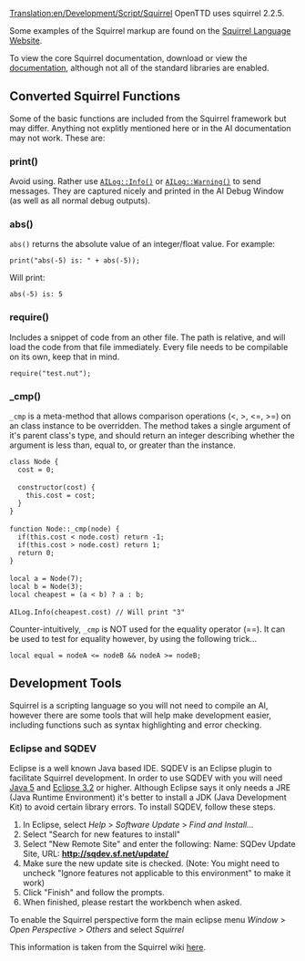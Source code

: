 [[Translation:en/Development/Script/Squirrel]]
{{en/Development/Script/Navigation}}
OpenTTD uses squirrel 2.2.5.

Some examples of the Squirrel markup are found on the [http://squirrel-lang.org/ Squirrel Language Website].

To view the core Squirrel documentation, download or view the [http://www.squirrel-lang.org/doc/squirrel2.html documentation], although not all of the standard libraries are enabled.

== Converted Squirrel Functions ==

Some of the basic functions are included from the Squirrel framework but may differ. Anything not explitly mentioned here or in the AI documentation may not work. These are:

=== print() ===

Avoid using. Rather use <code>[http://devs.openttd.org/~noai/aidocs/classAILog.html AILog::Info()]</code> or <code>[http://devs.openttd.org/~noai/aidocs/classAILog.html AILog::Warning()]</code> to send messages. They are captured nicely and printed in the AI Debug Window (as well as all normal debug outputs).

=== abs() ===

<code>abs()</code> returns the absolute value of an integer/float value. For example:

 print("abs(-5) is: " + abs(-5));

Will print:

 abs(-5) is: 5

=== require() ===

Includes a snippet of code from an other file. The path is relative, and will load the code from that file immediately. Every file needs to be compilable on its own, keep that in mind.

 require("test.nut");

=== _cmp() ===

<code>_cmp</code> is a meta-method that allows comparison operations (<, >, <=, >=) on an class instance to be overridden. The method takes a single argument of it's parent class's type, and should return an integer describing whether the argument is less than, equal to, or greater than the instance.

 class Node {
   cost = 0;
 
   constructor(cost) {
     this.cost = cost;
   }
 }
 
 function Node::_cmp(node) {
   if(this.cost < node.cost) return -1;
   if(this.cost > node.cost) return 1;
   return 0;
 }
 
 local a = Node(7);
 local b = Node(3);
 local cheapest = (a < b) ? a : b;
 
 AILog.Info(cheapest.cost) // Will print "3"

Counter-intuitively, <code>_cmp</code> is NOT used for the equality operator (==). It can be used to test for equality however, by using the following trick...

 local equal = nodeA <= nodeB && nodeA >= nodeB;

== Development Tools ==

Squirrel is a scripting language so you will not need to compile an AI, however there are some tools that will help make development easier, including functions such as syntax highlighting and error checking.

=== Eclipse and SQDEV ===

Eclipse is a well known Java based IDE. SQDEV is an Eclipse plugin to facilitate Squirrel development. In order to use SQDEV with you will need [http://java.sun.com/javase/downloads/index.jsp Java 5] and [http://www.eclipse.org/ Eclipse 3.2] or higher. Although Eclipse says it only needs a JRE (Java Runtime Environment) it's better to install a JDK (Java Development Kit) to avoid certain library errors. To install SQDEV, follow these steps.

#In Eclipse, select ''Help'' > ''Software Update'' > ''Find and Install...'' 
#Select "Search for new features to install" 
#Select "New Remote Site" and enter the following: Name: SQDev Update Site, URL: '''http://sqdev.sf.net/update/''' 
#Make sure the new update site is checked. (Note: You might need to uncheck "Ignore features not applicable to this environment" to make it work) 
#Click "Finish" and follow the prompts. 
#When finished, please restart the workbench when asked. 

To enable the Squirrel perspective form the main eclipse menu ''Window'' > ''Open Perspective'' > ''Others'' and select ''Squirrel''

This information is taken from the Squirrel wiki [http://wiki.squirrel-lang.org/default.aspx/SquirrelWiki/SQDEV.html here].